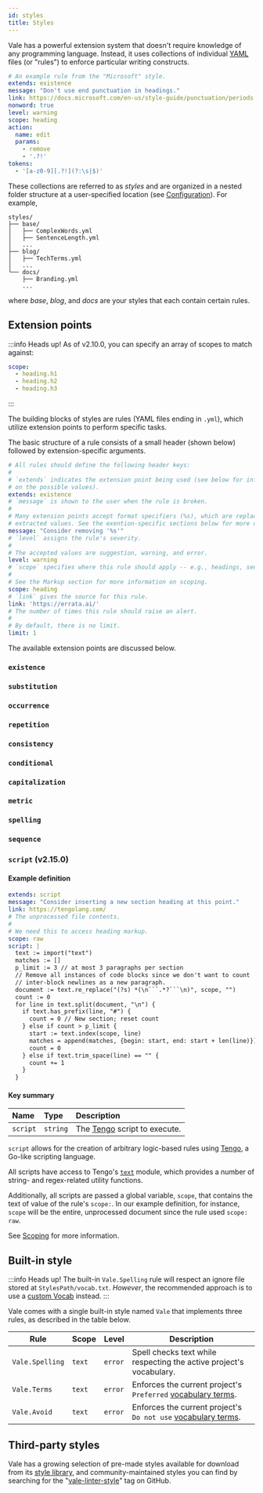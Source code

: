 ```yaml
---
id: styles
title: Styles
---
```



Vale has a powerful extension system that doesn't require knowledge of
any programming language. Instead, it uses collections of individual
[YAML](http://yaml.org) files (or "rules") to enforce particular writing
constructs.

```yaml title="HeadingPunctuation.yml"
# An example rule from the "Microsoft" style.
extends: existence
message: "Don't use end punctuation in headings."
link: https://docs.microsoft.com/en-us/style-guide/punctuation/periods
nonword: true
level: warning
scope: heading
action:
  name: edit
  params:
    - remove
    - '.?!'
tokens:
  - '[a-z0-9][.?!](?:\s|$)'
```

These collections are referred to as *styles* and are organized in a
nested folder structure at a user-specified location
(see [Configuration](/vale/config)). For example,

```text
styles/
├── base/
│   ├── ComplexWords.yml
│   ├── SentenceLength.yml
│   ...
├── blog/
│   ├── TechTerms.yml
│   ...
└── docs/
    ├── Branding.yml
    ...
```

where _base_, _blog_, and _docs_ are your styles that each contain certain
rules.

## Extension points

:::info Heads up!
As of v2.10.0, you can specify an array of scopes to match against:

```yaml
scope:
  - heading.h1
  - heading.h2
  - heading.h3
```
:::

The building blocks of styles are rules (YAML files ending in `.yml`), which utilize extension points to perform specific tasks.

The basic structure of a rule consists of a small header \(shown below\) followed by extension-specific arguments.

```yaml
# All rules should define the following header keys:
#
# `extends` indicates the extension point being used (see below for information
# on the possible values).
extends: existence
# `message` is shown to the user when the rule is broken.
#
# Many extension points accept format specifiers (%s), which are replaced by
# extracted values. See the exention-specific sections below for more details.
message: "Consider removing '%s'"
# `level` assigns the rule's severity.
#
# The accepted values are suggestion, warning, and error.
level: warning
# `scope` specifies where this rule should apply -- e.g., headings, sentences, etc.
#
# See the Markup section for more information on scoping.
scope: heading
# `link` gives the source for this rule.
link: 'https://errata.ai/'
# The number of times this rule should raise an alert.
#
# By default, there is no limit.
limit: 1
```

The available extension points are discussed below.

### `existence`

<Existence />

### `substitution`

<Substitution />

### `occurrence`

<Occurrence />

### `repetition`

<Repetition />

### `consistency`

<Consistency />

### `conditional`

<Conditional />

### `capitalization`

<Capitalization />

### `metric`

<Metric />

### `spelling`

<Spelling />

### `sequence`

<Sequence />

### `script` (v2.15.0)

#### Example definition

```yaml
extends: script
message: "Consider inserting a new section heading at this point."
link: https://tengolang.com/
# The unprocessed file contents.
#
# We need this to access heading markup.
scope: raw
script: |
  text := import("text")
  matches := []
  p_limit := 3 // at most 3 paragraphs per section
  // Remove all instances of code blocks since we don't want to count
  // inter-block newlines as a new paragraph.
  document := text.re_replace("(?s) *(\n```.*?```\n)", scope, "")
  count := 0
  for line in text.split(document, "\n") {
    if text.has_prefix(line, "#") {
      count = 0 // New section; reset count
    } else if count > p_limit {
      start := text.index(scope, line)
      matches = append(matches, {begin: start, end: start + len(line)})
      count = 0
    } else if text.trim_space(line) == "" {
      count += 1
    }
  }
```

#### Key summary

| Name | Type | Description |
| :--- | :--- | :--- |
| `script` | `string` | The [Tengo](https://tengolang.com/) script to execute. |

`script` allows for the creation of arbitrary logic-based rules using
[Tengo](https://github.com/d5/tengo), a Go-like scripting language.

All scripts have access to Tengo's [`text`](https://github.com/d5/tengo/blob/master/docs/stdlib-text.md) module, which provides a number of
string- and regex-related utility functions.

Additionally, all scripts are passed a global variable, `scope`, that contains
the text of value of the rule's `scope:`. In our example
definition, for instance, `scope` will be the entire, unprocessed document
since the rule used `scope: raw`.

See [Scoping](http://localhost:3000/vale/scoping) for more information.

## Built-in style

:::info Heads up!
The built-in `Vale.Spelling` rule will respect an ignore file stored at
`StylesPath/vocab.txt`. *However*, the recommended approach is to use a
[custom Vocab](vocab) instead.
:::

Vale comes with a single built-in style named `Vale` that implements three rules,
as described in the table below.

| Rule              | Scope  | Level   | Description                                                         |
|-------------------|--------|---------|---------------------------------------------------------------------|
| `Vale.Spelling`   | `text` | `error` | Spell checks text while respecting the active project's vocabulary. |
| `Vale.Terms`      | `text` | `error` | Enforces the current project's `Preferred` [vocabulary terms](/vale/vocab).                    |
| `Vale.Avoid`      | `text` | `error` | Enforces the current project's `Do not use` [vocabulary terms](/vale/vocab).                    |

## Third-party styles

Vale has a growing selection of pre-made styles available for download from its
[style library](https://github.com/errata-ai/styles), and community-maintained styles you can find by searching for the "[vale-linter-style](https://github.com/topics/vale-linter-style)" tag on GitHub.
